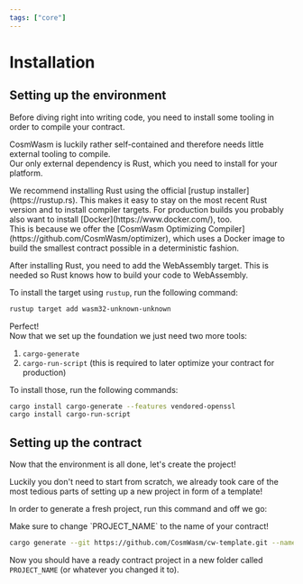 ```yaml
---
tags: ["core"]
---
```



<Tags />

# Installation

## Setting up the environment

Before diving right into writing code, you need to install some tooling in order
to compile your contract.

CosmWasm is luckily rather self-contained and therefore needs little external
tooling to compile.  
Our only external dependency is Rust, which you need to install for your
platform.

<Callout>
  We recommend installing Rust using the official [rustup
  installer](https://rustup.rs). This makes it easy to stay on the most recent
  Rust version and to install compiler targets.
</Callout>

<Callout>
  For production builds you probably also want to install
  [Docker](https://www.docker.com/), too.
  <br /> This is because we offer the [CosmWasm Optimizing Compiler](https://github.com/CosmWasm/optimizer),
  which uses a Docker image to build the smallest contract possible in a deterministic
  fashion.
</Callout>

After installing Rust, you need to add the WebAssembly target. This is needed so
Rust knows how to build your code to WebAssembly.

To install the target using `rustup`, run the following command:

```sh
rustup target add wasm32-unknown-unknown
```

Perfect!  
Now that we set up the foundation we just need two more tools:

1. `cargo-generate`
2. `cargo-run-script` (this is required to later optimize your contract for
   production)

To install those, run the following commands:

```sh
cargo install cargo-generate --features vendored-openssl
cargo install cargo-run-script
```

## Setting up the contract

Now that the environment is all done, let's create the project!

Luckily you don't need to start from scratch, we already took care of the most
tedious parts of setting up a new project in form of a template!

In order to generate a fresh project, run this command and off we go:

<Callout>
  Make sure to change `PROJECT_NAME` to the name of your contract!
</Callout>

```sh
cargo generate --git https://github.com/CosmWasm/cw-template.git --name PROJECT_NAME
```

Now you should have a ready contract project in a new folder called
`PROJECT_NAME` (or whatever you changed it to).
